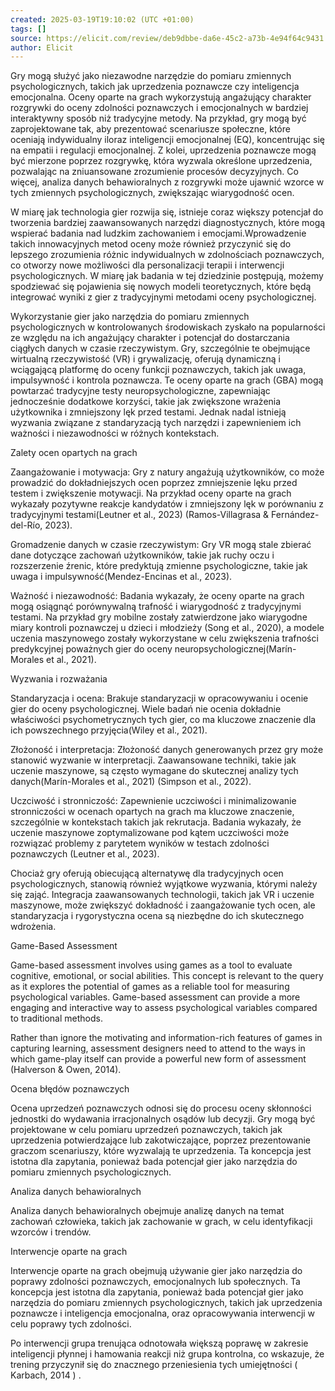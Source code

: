 ```yaml
---
created: 2025-03-19T19:10:02 (UTC +01:00)
tags: []
source: https://elicit.com/review/deb9dbbe-da6e-45c2-a73b-4e94f64c9431
author: Elicit
---
```




Gry mogą  służyć jako niezawodne narzędzie do pomiaru zmiennych psychologicznych, takich jak uprzedzenia poznawcze czy inteligencja emocjonalna. Oceny oparte na grach wykorzystują angażujący charakter rozgrywki do oceny zdolności poznawczych i emocjonalnych w bardziej interaktywny sposób niż tradycyjne metody. Na przykład, gry mogą być zaprojektowane tak, aby prezentować scenariusze społeczne, które oceniają indywidualny iloraz inteligencji emocjonalnej (EQ), koncentrując się na empatii i regulacji emocjonalnej. Z kolei, uprzedzenia poznawcze mogą być mierzone poprzez rozgrywkę, która wyzwala określone uprzedzenia, pozwalając na zniuansowane zrozumienie procesów decyzyjnych. Co więcej, analiza danych behawioralnych z rozgrywki może ujawnić wzorce w tych zmiennych psychologicznych, zwiększając wiarygodność ocen. 

W miarę jak technologia gier rozwija się, istnieje coraz większy potencjał do tworzenia bardziej zaawansowanych narzędzi diagnostycznych, które mogą wspierać badania nad ludzkim zachowaniem i emocjami.Wprowadzenie takich innowacyjnych metod oceny może również przyczynić się do lepszego zrozumienia różnic indywidualnych w zdolnościach poznawczych, co otworzy nowe możliwości dla personalizacji terapii i interwencji psychologicznych. W miarę jak badania w tej dziedzinie postępują, możemy spodziewać się pojawienia się nowych modeli teoretycznych, które będą integrować wyniki z gier z tradycyjnymi metodami oceny psychologicznej.

Wykorzystanie gier jako narzędzia do pomiaru zmiennych psychologicznych w kontrolowanych środowiskach zyskało na popularności ze względu na ich angażujący charakter i potencjał do dostarczania ciągłych danych w czasie rzeczywistym. Gry, szczególnie te obejmujące wirtualną rzeczywistość (VR) i grywalizację, oferują dynamiczną i wciągającą platformę do oceny funkcji poznawczych, takich jak uwaga, impulsywność i kontrola poznawcza. Te oceny oparte na grach (GBA) mogą powtarzać tradycyjne testy neuropsychologiczne, zapewniając jednocześnie dodatkowe korzyści, takie jak zwiększone wrażenia użytkownika i zmniejszony lęk przed testami. Jednak nadal istnieją wyzwania związane z standaryzacją tych narzędzi i zapewnieniem ich ważności i niezawodności w różnych kontekstach.

Zalety ocen opartych na grach





Zaangażowanie i motywacja: Gry z natury angażują użytkowników, co może prowadzić do dokładniejszych ocen poprzez zmniejszenie lęku przed testem i zwiększenie motywacji. Na przykład oceny oparte na grach wykazały pozytywne reakcje kandydatów i zmniejszony lęk w porównaniu z tradycyjnymi testami(Leutner et al., 2023) (Ramos-Villagrasa & Fernández-del-Río, 2023).



Gromadzenie danych w czasie rzeczywistym: Gry VR mogą stale zbierać dane dotyczące zachowań użytkowników, takie jak ruchy oczu i rozszerzenie źrenic, które predyktują zmienne psychologiczne, takie jak uwaga i impulsywność(Mendez-Encinas et al., 2023).



Ważność i niezawodność: Badania wykazały, że oceny oparte na grach mogą osiągnąć porównywalną trafność i wiarygodność z tradycyjnymi testami. Na przykład gry mobilne zostały zatwierdzone jako wiarygodne miary kontroli poznawczej u dzieci i młodzieży (Song et al., 2020), a modele uczenia maszynowego zostały wykorzystane w celu zwiększenia trafności predykcyjnej poważnych gier do oceny neuropsychologicznej(Marín-Morales et al., 2021).

Wyzwania i rozważania





Standaryzacja i ocena: Brakuje standaryzacji w opracowywaniu i ocenie gier do oceny psychologicznej. Wiele badań nie ocenia dokładnie właściwości psychometrycznych tych gier, co ma kluczowe znaczenie dla ich powszechnego przyjęcia(Wiley et al., 2021).



Złożoność i interpretacja: Złożoność danych generowanych przez gry może stanowić wyzwanie w interpretacji. Zaawansowane techniki, takie jak uczenie maszynowe, są często wymagane do skutecznej analizy tych danych(Marín-Morales et al., 2021) (Simpson et al., 2022).



Uczciwość i stronniczość: Zapewnienie uczciwości i minimalizowanie stronniczości w ocenach opartych na grach ma kluczowe znaczenie, szczególnie w kontekstach takich jak rekrutacja. Badania wykazały, że uczenie maszynowe zoptymalizowane pod kątem uczciwości może rozwiązać problemy z parytetem wyników w testach zdolności poznawczych (Leutner et al., 2023).

Chociaż gry oferują obiecującą alternatywę dla tradycyjnych ocen psychologicznych, stanowią również wyjątkowe wyzwania, którymi należy się zająć. Integracja zaawansowanych technologii, takich jak VR i uczenie maszynowe, może zwiększyć dokładność i zaangażowanie tych ocen, ale standaryzacja i rygorystyczna ocena są niezbędne do ich skutecznego wdrożenia.









Game-Based Assessment

Game-based assessment involves using games as a tool to evaluate cognitive, emotional, or social abilities. This concept is relevant to the query as it explores the potential of games as a reliable tool for measuring psychological variables. Game-based assessment can provide a more engaging and interactive way to assess psychological variables compared to traditional methods.







Rather than ignore the motivating and information-rich features of games in capturing learning, assessment designers need to attend to the ways in which game-play itself can provide a powerful new form of assessment (Halverson & Owen, 2014).





Ocena błędów poznawczych

Ocena uprzedzeń poznawczych odnosi się do procesu oceny skłonności jednostki do wydawania irracjonalnych osądów lub decyzji. Gry mogą być projektowane w celu pomiaru uprzedzeń poznawczych, takich jak uprzedzenia potwierdzające lub zakotwiczające, poprzez prezentowanie graczom scenariuszy, które wyzwalają te uprzedzenia. Ta koncepcja jest istotna dla zapytania, ponieważ bada potencjał gier jako narzędzia do pomiaru zmiennych psychologicznych.









Analiza danych behawioralnych

Analiza danych behawioralnych obejmuje analizę danych na temat zachowań człowieka, takich jak zachowanie w grach, w celu identyfikacji wzorców i trendów.









Interwencje oparte na grach

Interwencje oparte na grach obejmują używanie gier jako narzędzia do poprawy zdolności poznawczych, emocjonalnych lub społecznych. Ta koncepcja jest istotna dla zapytania, ponieważ bada potencjał gier jako narzędzia do pomiaru zmiennych psychologicznych, takich jak uprzedzenia poznawcze i inteligencja emocjonalna, oraz opracowywania interwencji w celu poprawy tych zdolności.







Po interwencji grupa trenująca odnotowała większą poprawę w zakresie inteligencji płynnej i hamowania reakcji niż grupa kontrolna, co wskazuje, że trening przyczynił się do znacznego przeniesienia tych umiejętności ( Karbach, 2014 ) .

